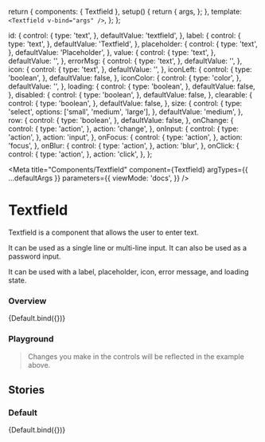

  return {
    components: { Textfield },
    setup() {
      return {
        args,
      };
    },
    template: `<Textfield v-bind="args" />`,
  };
};

  id: {
    control: {
      type: 'text',
    },
    defaultValue: 'textfield',
  },
  label: {
    control: {
      type: 'text',
    },
    defaultValue: 'Textfield',
  },
  placeholder: {
    control: {
      type: 'text',
    },
    defaultValue: 'Placeholder',
  },
  value: {
    control: {
      type: 'text',
    },
    defaultValue: '',
  },
  errorMsg: {
    control: {
      type: 'text',
    },
    defaultValue: '',
  },
  icon: {
    control: {
      type: 'text',
    },
    defaultValue: '',
  },
  iconLeft: {
    control: {
      type: 'boolean',
    },
    defaultValue: false,
  },
  iconColor: {
    control: {
      type: 'color',
    },
    defaultValue: '',
  },
  loading: {
    control: {
      type: 'boolean',
    },
    defaultValue: false,
  },
  disabled: {
    control: {
      type: 'boolean',
    },
    defaultValue: false,
  },
  clearable: {
    control: {
      type: 'boolean',
    },
    defaultValue: false,
  },
  size: {
    control: {
      type: 'select',
      options: ['small', 'medium', 'large'],
    },
    defaultValue: 'medium',
  },
  row: {
    control: {
      type: 'boolean',
    },
    defaultValue: false,
  },
  onChange: {
    control: {
      type: 'action',
    },
    action: 'change',
  },
  onInput: {
    control: {
      type: 'action',
    },
    action: 'input',
  },
  onFocus: {
    control: {
      type: 'action',
    },
    action: 'focus',
  },
  onBlur: {
    control: {
      type: 'action',
    },
    action: 'blur',
  },
  onClick: {
    control: {
      type: 'action',
    },
    action: 'click',
  },
};

<Meta
  title="Components/Textfield"
  component={Textfield}
  argTypes={{ ...defaultArgs }}
  parameters={{
    viewMode: 'docs',
  }}
/>

# Textfield

Textfield is a component that allows the user to enter text.

It can be used as a single line or multi-line input. It can also be used as a password input.

It can be used with a label, placeholder, icon, error message, and loading state.

### Overview

<Canvas withSource="open">
  <Story
    name="Overview"
    argTypes={{ ...Default.argTypes }}
    args={{
      id: 'textfield-id',
      label: 'Textfield label',
      placeholder: 'Textfield placeholder',
      iconLeft: false,
      value: '',
      errorMsg: '',
    }}
  >
    {Default.bind({})}
  </Story>
</Canvas>

### Playground

> Changes you make in the controls will be reflected in the example above.

<ArgsTable story="Overview" exclude={/^(change|input|focus|blur|click|on.*)/} />

## Stories

### Default

<Canvas withSource="open">
  <Story
    name="Default"
    argTypes={{ ...Default.argTypes }}
    args={{
      id: 'textfield-id',
      label: 'Textfield label',
      placeholder: 'Textfield placeholder',
      iconLeft: false,
      value: '',
      errorMsg: '',
    }}
  >
    {Default.bind({})}
  </Story>
</Canvas>
